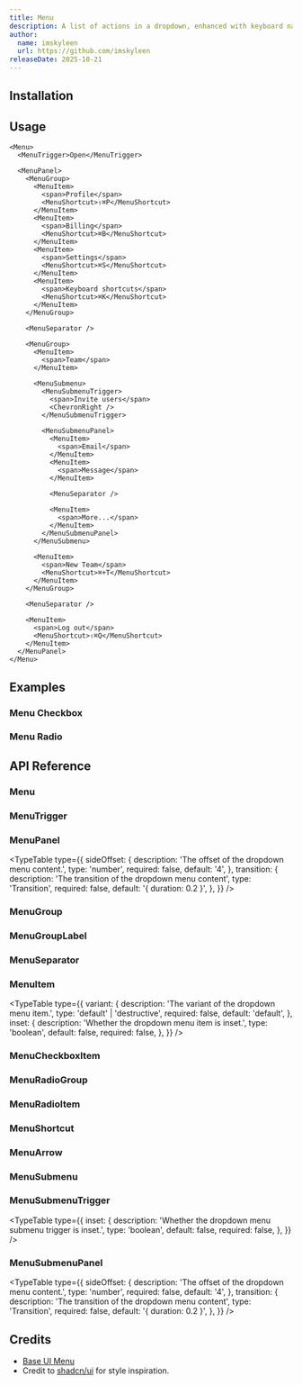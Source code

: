 ```yaml
---
title: Menu
description: A list of actions in a dropdown, enhanced with keyboard navigation.
author:
  name: imskyleen
  url: https://github.com/imskyleen
releaseDate: 2025-10-21
---
```


<ComponentPreview name="demo-components-base-menu" />

## Installation

<ComponentInstallation name="components-base-menu" />

## Usage

```tsx
<Menu>
  <MenuTrigger>Open</MenuTrigger>

  <MenuPanel>
    <MenuGroup>
      <MenuItem>
        <span>Profile</span>
        <MenuShortcut>⇧⌘P</MenuShortcut>
      </MenuItem>
      <MenuItem>
        <span>Billing</span>
        <MenuShortcut>⌘B</MenuShortcut>
      </MenuItem>
      <MenuItem>
        <span>Settings</span>
        <MenuShortcut>⌘S</MenuShortcut>
      </MenuItem>
      <MenuItem>
        <span>Keyboard shortcuts</span>
        <MenuShortcut>⌘K</MenuShortcut>
      </MenuItem>
    </MenuGroup>

    <MenuSeparator />

    <MenuGroup>
      <MenuItem>
        <span>Team</span>
      </MenuItem>

      <MenuSubmenu>
        <MenuSubmenuTrigger>
          <span>Invite users</span>
          <ChevronRight />
        </MenuSubmenuTrigger>

        <MenuSubmenuPanel>
          <MenuItem>
            <span>Email</span>
          </MenuItem>
          <MenuItem>
            <span>Message</span>
          </MenuItem>

          <MenuSeparator />

          <MenuItem>
            <span>More...</span>
          </MenuItem>
        </MenuSubmenuPanel>
      </MenuSubmenu>

      <MenuItem>
        <span>New Team</span>
        <MenuShortcut>⌘+T</MenuShortcut>
      </MenuItem>
    </MenuGroup>

    <MenuSeparator />

    <MenuItem>
      <span>Log out</span>
      <MenuShortcut>⇧⌘Q</MenuShortcut>
    </MenuItem>
  </MenuPanel>
</Menu>
```

## Examples

### Menu Checkbox

<ComponentPreview name="demo-components-base-menu-checkbox" />

### Menu Radio

<ComponentPreview name="demo-components-base-menu-radio" />

## API Reference

### Menu

<div className="flex flex-col gap-2">
<ExternalLink
  href="https://animate-ui.com/docs/primitives/base/menu#menu"
  text="Animate UI API Reference - Menu Primitive"
/>

<ExternalLink
  href="https://base-ui.com/react/components/menu#root"
  text="Base UI API Reference - Menu.Root"
/>
</div>

### MenuTrigger

<div className="flex flex-col gap-2">
<ExternalLink
  href="https://animate-ui.com/docs/primitives/base/menu#menutrigger"
  text="Animate UI API Reference - MenuTrigger Primitive"
/>

<ExternalLink
  href="https://base-ui.com/react/components/menu#trigger"
  text="Base UI API Reference - Menu.Trigger"
/>
</div>

### MenuPanel

<div className="flex flex-col gap-2">
<ExternalLink
  href="https://animate-ui.com/docs/primitives/base/menu#menupositioner"
  text="Animate UI API Reference - MenuPositioner Primitive"
/>

<ExternalLink
  href="https://animate-ui.com/docs/primitives/base/menu#menupopup"
  text="Animate UI API Reference - MenuPopup Primitive"
/>

<ExternalLink
  href="https://base-ui.com/react/components/menu#positioner"
  text="Base UI API Reference - Menu.Positioner"
/>

<ExternalLink
  href="https://base-ui.com/react/components/menu#popup"
  text="Base UI API Reference - Menu.Popup"
/>
</div>

<TypeTable
  type={{
    sideOffset: {
      description: 'The offset of the dropdown menu content.',
      type: 'number',
      required: false,
      default: '4',
    },
    transition: {
      description: 'The transition of the dropdown menu content',
      type: 'Transition',
      required: false,
      default: '{ duration: 0.2 }',
    },
  }}
/>

### MenuGroup

<div className="flex flex-col gap-2">
<ExternalLink
  href="https://animate-ui.com/docs/primitives/base/menu#menugroup"
  text="Animate UI API Reference - MenuGroup Primitive"
/>

<ExternalLink
  href="https://base-ui.com/react/components/menu#group"
  text="Base UI API Reference - Menu.Group"
/>
</div>

### MenuGroupLabel

<div className="flex flex-col gap-2">
<ExternalLink
  href="https://animate-ui.com/docs/primitives/base/menu#menugrouplabel"
  text="Animate UI API Reference - MenuGroupLabel Primitive"
/>

<ExternalLink
  href="https://base-ui.com/react/components/menu#group-label"
  text="Base UI API Reference - Menu.GroupLabel"
/>
</div>

### MenuSeparator

<div className="flex flex-col gap-2">
<ExternalLink
  href="https://animate-ui.com/docs/primitives/base/menu#menuseparator"
  text="Animate UI API Reference - MenuSeparator Primitive"
/>

<ExternalLink
  href="https://base-ui.com/react/components/menu#separator"
  text="Base UI API Reference - Menu.Separator"
/>
</div>

### MenuItem

<div className="flex flex-col gap-2">
<ExternalLink
  href="https://animate-ui.com/docs/primitives/base/menuitem"
  text="Animate UI API Reference - MenuItem Primitive"
/>

<ExternalLink
  href="https://base-ui.com/react/components/menu#item"
  text="Base UI API Reference - Menu.Item"
/>
</div>

<TypeTable
  type={{
    variant: {
      description: 'The variant of the dropdown menu item.',
      type: 'default' | 'destructive',
      required: false,
      default: 'default',
    },
    inset: {
      description: 'Whether the dropdown menu item is inset.',
      type: 'boolean',
      default: false,
      required: false,
    },
  }}
/>

### MenuCheckboxItem

<div className="flex flex-col gap-2">
<ExternalLink
  href="https://animate-ui.com/docs/primitives/base/menucheckboxitem"
  text="Animate UI API Reference - MenuCheckboxItem Primitive"
/>

<ExternalLink
  href="https://base-ui.com/react/components/menu#checkbox-item"
  text="Base UI API Reference - Menu.CheckboxItem"
/>
</div>

### MenuRadioGroup

<div className="flex flex-col gap-2">
<ExternalLink
  href="https://animate-ui.com/docs/primitives/base/menuradiogroup"
  text="Animate UI API Reference - MenuRadioGroup Primitive"
/>

<ExternalLink
  href="https://base-ui.com/react/components/menu#radio-group"
  text="Base UI API Reference - Menu.RadioGroup"
/>
</div>

### MenuRadioItem

<div className="flex flex-col gap-2">
<ExternalLink
  href="https://animate-ui.com/docs/primitives/base/menuradioitem"
  text="Animate UI API Reference - MenuRadioItem Primitive"
/>

<ExternalLink
  href="https://base-ui.com/react/components/menu#radio-item"
  text="Base UI API Reference - Menu.RadioItem"
/>
</div>

### MenuShortcut

<div className="flex flex-col gap-2">
  <ExternalLink
    href="https://animate-ui.com/docs/primitives/base/menushortcut"
    text="Animate UI API Reference - MenuShortcut Primitive"
  />
</div>

### MenuArrow

<div className="flex flex-col gap-2">
<ExternalLink
  href="https://animate-ui.com/docs/primitives/base/menuarrow"
  text="Animate UI API Reference - MenuArrow Primitive"
/>

<ExternalLink
  href="https://base-ui.com/react/components/menu#arrow"
  text="Base UI API Reference - Menu.Arrow"
/>
</div>

### MenuSubmenu

<div className="flex flex-col gap-2">
<ExternalLink
  href="https://animate-ui.com/docs/primitives/base/menusubmenu"
  text="Animate UI API Reference - MenuSubmenu Primitive"
/>

<ExternalLink
  href="https://base-ui.com/react/components/menu#submenu"
  text="Base UI API Reference - Menu.Submenu"
/>
</div>

### MenuSubmenuTrigger

<div className="flex flex-col gap-2">
<ExternalLink
  href="https://animate-ui.com/docs/primitives/base/menusubmenutrigger"
  text="Animate UI API Reference - MenuSubmenuTrigger Primitive"
/>

<ExternalLink
  href="https://base-ui.com/react/components/menu#submenu-trigger"
  text="Base UI API Reference - Menu.SubmenuTrigger"
/>
</div>

<TypeTable
  type={{
    inset: {
      description: 'Whether the dropdown menu submenu trigger is inset.',
      type: 'boolean',
      default: false,
      required: false,
    },
  }}
/>

### MenuSubmenuPanel

<div className="flex flex-col gap-2">
<ExternalLink
  href="https://animate-ui.com/docs/primitives/base/menu#menupositioner"
  text="Animate UI API Reference - MenuPositioner Primitive"
/>

<ExternalLink
  href="https://animate-ui.com/docs/primitives/base/menu#menupopup"
  text="Animate UI API Reference - MenuPopup Primitive"
/>

<ExternalLink
  href="https://base-ui.com/react/components/menu#positioner"
  text="Base UI API Reference - Menu.Positioner"
/>

<ExternalLink
  href="https://base-ui.com/react/components/menu#popup"
  text="Base UI API Reference - Menu.Popup"
/>
</div>

<TypeTable
  type={{
    sideOffset: {
      description: 'The offset of the dropdown menu content.',
      type: 'number',
      required: false,
      default: '4',
    },
    transition: {
      description: 'The transition of the dropdown menu content',
      type: 'Transition',
      required: false,
      default: '{ duration: 0.2 }',
    },
  }}
/>

## Credits

- [Base UI Menu](https://base-ui.com/react/components/menu)
- Credit to [shadcn/ui](https://ui.shadcn.com/docs/components/dropdown-menu) for style inspiration.
